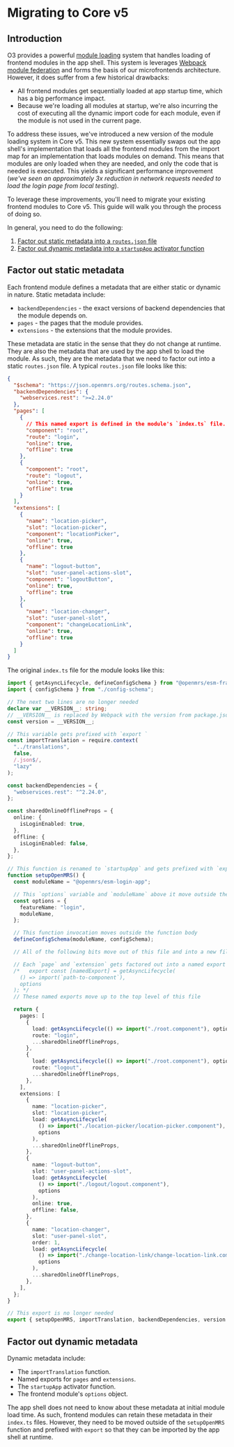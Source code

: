 # Migrating to Core v5

## Introduction

O3 provides a powerful [module loading](/docs/frontend-modules/loading-modules) system that handles loading of frontend modules in the app shell. This system is leverages [Webpack module federation](/docs/frontend-modules/using-webpack) and forms the basis of our microfrontends architecture. However, it does suffer from a few historical drawbacks:

- All frontend modules get sequentially loaded at app startup time, which has a big performance impact.
- Because we're loading all modules at startup, we're also incurring the cost of executing all the dynamic import code for each module, even if the module is not used in the current page.

To address these issues, we've introduced a new version of the module loading system in Core v5. This new system essentially swaps out the app shell's implementation that loads all the frontend modules from the import map for an implementation that loads modules on demand. This means that modules are only loaded when they are needed, and only the code that is needed is executed. This yields a significant performance improvement (_we've seen an approximately 3x reduction in network requests needed to load the login page from local testing_).

To leverage these improvements, you'll need to migrate your existing frontend modules to Core v5. This guide will walk you through the process of doing so.

In general, you need to do the following:

1. [Factor out static metadata into a `routes.json` file](/docs/migration-guide#factor-out-static-metadata)
2. [Factor out dynamic metadata into a `startupApp` activator function](/docs/migration-guide#factor-out-dynamic-metadata)

## Factor out static metadata

Each frontend module defines a metadata that are either static or dynamic in nature. Static metadata include:

- `backendDependencies` - the exact versions of backend dependencies that the module depends on.
- `pages` - the pages that the module provides.
- `extensions` - the extensions that the module provides.

These metadata are static in the sense that they do not change at runtime. They are also the metadata that are used by the app shell to load the module. As such, they are the metadata that we need to factor out into a static `routes.json` file. A typical `routes.json` file looks like this:

```json
{
  "$schema": "https://json.openmrs.org/routes.schema.json",
  "backendDependencies": {
    "webservices.rest": ">=2.24.0"
  },
  "pages": [
    {
      // This named export is defined in the module's `index.ts` file. It is the unique identifier of the page.
      "component": "root",
      "route": "login",
      "online": true,
      "offline": true
    },
    {
      "component": "root",
      "route": "logout",
      "online": true,
      "offline": true
    }
  ],
  "extensions": [
    {
      "name": "location-picker",
      "slot": "location-picker",
      "component": "locationPicker",
      "online": true,
      "offline": true
    },
    {
      "name": "logout-button",
      "slot": "user-panel-actions-slot",
      "component": "logoutButton",
      "online": true,
      "offline": true
    },
    {
      "name": "location-changer",
      "slot": "user-panel-slot",
      "component": "changeLocationLink",
      "online": true,
      "offline": true
    }
  ]
}
```

The original `index.ts` file for the module looks like this:

```ts
import { getAsyncLifecycle, defineConfigSchema } from "@openmrs/esm-framework";
import { configSchema } from "./config-schema";

// The next two lines are no longer needed
declare var __VERSION__: string;
// __VERSION__ is replaced by Webpack with the version from package.json
const version = __VERSION__;

// This variable gets prefixed with `export `
const importTranslation = require.context(
  "../translations",
  false,
  /.json$/,
  "lazy"
);

const backendDependencies = {
  "webservices.rest": "^2.24.0",
};

const sharedOnlineOfflineProps = {
  online: {
    isLoginEnabled: true,
  },
  offline: {
    isLoginEnabled: false,
  },
};

// This function is renamed to `startupApp` and gets prefixed with `export `
function setupOpenMRS() {
  const moduleName = "@openmrs/esm-login-app";

  // This `options` variable and `moduleName` above it move outside the function body
  const options = {
    featureName: "login",
    moduleName,
  };

  // This function invocation moves outside the function body
  defineConfigSchema(moduleName, configSchema);

  // All of the following bits move out of this file and into a new file called `routes.json` (as shown above)

  // Each `page` and `extension` gets factored out into a named export that looks like this:
  /*   export const [namedExport] = getAsyncLifecycle(
    () => import(`path-to-component`),
    options
  ); */
  // These named exports move up to the top level of this file

  return {
    pages: [
      {
        load: getAsyncLifecycle(() => import("./root.component"), options),
        route: "login",
        ...sharedOnlineOfflineProps,
      },
      {
        load: getAsyncLifecycle(() => import("./root.component"), options),
        route: "logout",
        ...sharedOnlineOfflineProps,
      },
    ],
    extensions: [
      {
        name: "location-picker",
        slot: "location-picker",
        load: getAsyncLifecycle(
          () => import("./location-picker/location-picker.component"),
          options
        ),
        ...sharedOnlineOfflineProps,
      },
      {
        name: "logout-button",
        slot: "user-panel-actions-slot",
        load: getAsyncLifecycle(
          () => import("./logout/logout.component"),
          options
        ),
        online: true,
        offline: false,
      },
      {
        name: "location-changer",
        slot: "user-panel-slot",
        order: 1,
        load: getAsyncLifecycle(
          () => import("./change-location-link/change-location-link.component"),
          options
        ),
        ...sharedOnlineOfflineProps,
      },
    ],
  };
}

// This export is no longer needed
export { setupOpenMRS, importTranslation, backendDependencies, version };
```

## Factor out dynamic metadata

Dynamic metadata include:

- The `importTranslation` function.
- Named exports for `pages` and `extensions`.
- The `startupApp` activator function.
- The frontend module's `options` object.

The app shell does not need to know about these metadata at initial module load time. As such, frontend modules can retain these metadata in their `index.ts` files. However, they need to be moved outside of the `setupOpenMRS` function and prefixed with `export` so that they can be imported by the app shell at runtime.
